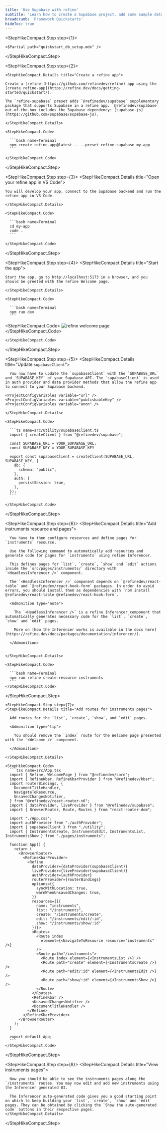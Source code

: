 ```yaml
---
title: 'Use Supabase with refine'
subtitle: 'Learn how to create a Supabase project, add some sample data to your database, and query the data from a refine app.'
breadcrumb: 'Framework Quickstarts'
hideToc: true
---
```


<StepHikeCompact>

  <StepHikeCompact.Step step={1}>

    <$Partial path="quickstart_db_setup.mdx" />

  </StepHikeCompact.Step>

  <StepHikeCompact.Step step={2}>

    <StepHikeCompact.Details title="Create a refine app">

    Create a [refine](https://github.com/refinedev/refine) app using the [create refine-app](https://refine.dev/docs/getting-started/quickstart/).

    The `refine-supabase` preset adds `@refinedev/supabase` supplementary package that supports Supabase in a refine app. `@refinedev/supabase` out-of-the-box includes the Supabase dependency: [supabase-js](https://github.com/supabase/supabase-js).

    </StepHikeCompact.Details>

    <StepHikeCompact.Code>

      ```bash name=Terminal
      npm create refine-app@latest -- --preset refine-supabase my-app
      ```

    </StepHikeCompact.Code>

  </StepHikeCompact.Step>

  <StepHikeCompact.Step step={3}>
    <StepHikeCompact.Details title="Open your refine app in VS Code">

    You will develop your app, connect to the Supabase backend and run the refine app in VS Code.

    </StepHikeCompact.Details>

    <StepHikeCompact.Code>

      ```bash name=Terminal
      cd my-app
      code .
      ```

    </StepHikeCompact.Code>

  </StepHikeCompact.Step>

  <StepHikeCompact.Step step={4}>
    <StepHikeCompact.Details title="Start the app">

    Start the app, go to http://localhost:5173 in a browser, and you should be greeted with the refine Welcome page.

    </StepHikeCompact.Details>

    <StepHikeCompact.Code>

      ```bash name=Terminal
      npm run dev
      ```

<StepHikeCompact.Code>
  ![refine welcome page](/docs/img/refine-qs-welcome-page.png)
</StepHikeCompact.Code>

    </StepHikeCompact.Code>

  </StepHikeCompact.Step>

<StepHikeCompact.Step step={5}>
    <StepHikeCompact.Details title="Update `supabaseClient`">

      You now have to update the `supabaseClient` with the `SUPABASE_URL` and `SUPABASE_KEY` of your Supabase API. The `supabaseClient` is used in auth provider and data provider methods that allow the refine app to connect to your Supabase backend.

    <ProjectConfigVariables variable="url" />
    <ProjectConfigVariables variable="publishableKey" />
    <ProjectConfigVariables variable="anon" />

    </StepHikeCompact.Details>

    <StepHikeCompact.Code>

      ```ts name=src/utility/supabaseClient.ts
      import { createClient } from "@refinedev/supabase";

      const SUPABASE_URL = YOUR_SUPABASE_URL;
      const SUPABASE_KEY = YOUR_SUPABASE_KEY

      export const supabaseClient = createClient(SUPABASE_URL, SUPABASE_KEY, {
        db: {
          schema: "public",
        },
        auth: {
          persistSession: true,
        },
      });
      ```

    </StepHikeCompact.Code>

  </StepHikeCompact.Step>

  <StepHikeCompact.Step step={6}>
    <StepHikeCompact.Details title="Add instruments resource and pages">

      You have to then configure resources and define pages for `instruments` resource.

      Use the following command to automatically add resources and generate code for pages for `instruments` using refine Inferencer.

      This defines pages for `list`, `create`, `show` and `edit` actions inside the `src/pages/instruments/` directory with `<HeadlessInferencer />` component.

      The `<HeadlessInferencer />` component depends on `@refinedev/react-table` and `@refinedev/react-hook-form` packages. In order to avoid errors, you should install them as dependencies with `npm install @refinedev/react-table @refinedev/react-hook-form`.

      <Admonition type="note">

        The `<HeadlessInferencer />` is a refine Inferencer component that automatically generates necessary code for the `list`, `create`, `show` and `edit` pages.

        More on [how the Inferencer works is available in the docs here](https://refine.dev/docs/packages/documentation/inferencer/).

      </Admonition>


    </StepHikeCompact.Details>

    <StepHikeCompact.Code>

      ```bash name=Terminal
      npm run refine create-resource instruments
      ```
    </StepHikeCompact.Code>

  </StepHikeCompact.Step>

    <StepHikeCompact.Step step={7}>
    <StepHikeCompact.Details title="Add routes for instruments pages">

      Add routes for the `list`, `create`, `show`, and `edit` pages.

      <Admonition type="tip">

        You should remove the `index` route for the Welcome page presented with the `<Welcome />` component.

      </Admonition>

    </StepHikeCompact.Details>

    <StepHikeCompact.Code>
      ```tsx name=src/App.tsx
      import { Refine, WelcomePage } from "@refinedev/core";
      import { RefineKbar, RefineKbarProvider } from "@refinedev/kbar";
      import routerBindings, {
        DocumentTitleHandler,
        NavigateToResource,
        UnsavedChangesNotifier,
      } from "@refinedev/react-router-v6";
      import { dataProvider, liveProvider } from "@refinedev/supabase";
      import { BrowserRouter, Route, Routes } from "react-router-dom";

      import "./App.css";
      import authProvider from "./authProvider";
      import { supabaseClient } from "./utility";
      import { InstrumentsCreate, InstrumentsEdit, InstrumentsList, InstrumentsShow } from "./pages/instruments";

      function App() {
        return (
          <BrowserRouter>
            <RefineKbarProvider>
              <Refine
                dataProvider={dataProvider(supabaseClient)}
                liveProvider={liveProvider(supabaseClient)}
                authProvider={authProvider}
                routerProvider={routerBindings}
                options={{
                  syncWithLocation: true,
                  warnWhenUnsavedChanges: true,
                }}
                resources={[{
                  name: "instruments",
                  list: "/instruments",
                  create: "/instruments/create",
                  edit: "/instruments/edit/:id",
                  show: "/instruments/show/:id"
                }]}>
                <Routes>
                  <Route index
                    element={<NavigateToResource resource="instruments" />}
                  />
                  <Route path="/instruments">
                    <Route index element={<InstrumentsList />} />
                    <Route path="create" element={<InstrumentsCreate />} />
                    <Route path="edit/:id" element={<InstrumentsEdit />} />
                    <Route path="show/:id" element={<InstrumentsShow />} />
                  </Route>
                </Routes>
                <RefineKbar />
                <UnsavedChangesNotifier />
                <DocumentTitleHandler />
              </Refine>
            </RefineKbarProvider>
          </BrowserRouter>
        );
      }

      export default App;
      ```
    </StepHikeCompact.Code>

  </StepHikeCompact.Step>

  <StepHikeCompact.Step step={8}>
    <StepHikeCompact.Details title="View instruments pages">

      Now you should be able to see the instruments pages along the `/instruments` routes. You may now edit and add new instruments using the Inferencer generated UI.

      The Inferencer auto-generated code gives you a good starting point on which to keep building your `list`, `create`, `show` and `edit` pages. They can be obtained by clicking the `Show the auto-generated code` buttons in their respective pages.
    </StepHikeCompact.Details>

  </StepHikeCompact.Step>
</StepHikeCompact>
